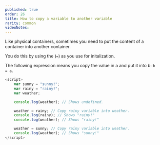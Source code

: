 ```yaml
---
published: true
order: 26
title: How to copy a variable to another variable
rarity: common
videoNotes:
---
```


Like physical containers, sometimes you need to put the content of a container into another container.

You do this by using the (`=`) as you use for initalization.

The following expression means you copy the value in a and put it into b:
`b = a`.

```js
<script>
    var sunny = "sunny!";
    var rainy = "rainy!";
    var weather;

    console.log(weather); // Shows undefined.

    weather = rainy; // Copy rainy variable into weather.
    console.log(rainy); // Shows "rainy!"
    console.log(weather); // Shows "rainy!"

    weather = sunny; // Copy rainy variable into weather.
    console.log(weather); // Shows "sunny!"
</script>
```
